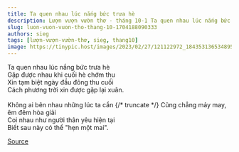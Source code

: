 ```yaml
---
title: Ta quen nhau lúc nắng bức trưa hè
description: Lượn vượn vườn thơ - tháng 10-1 Ta quen nhau lúc nắng bức trưa hè Gặp được nhau khi cuối hè chớm thu
slug: luon-vuon-vuon-tho-thang-10-1704188090333
authors: sieg
tags: [lượn-vượn-vườn-thơ, sieg, thang10]
image: https://tinypic.host/images/2023/02/27/121122972_184353136534895_4747079808256598921_n.th.jpg
---
```


Ta quen nhau lúc nắng bức trưa hè\
Gặp được nhau khi cuối hè chớm thu\
Xin tạm biệt ngày đầu đông thu cuối\
Cách phương trời xin được gặp lại xuân.\
\
Không ai bên nhau những lúc ta cần
{/* truncate */}
Cũng chẳng mảy may, êm đêm hòa giải\
Coi nhau như người thân yêu hiện tại\
Biết sau này có thể "hẹn một mai".

[Source](https://www.facebook.com/ape.poem/posts/pfbid02PZYhasCFMAXjMRKVrp4fQogQUAEYiomjdA3PfWe76Tff7uHuHkfy5uPHfPUJ7NyFl)
